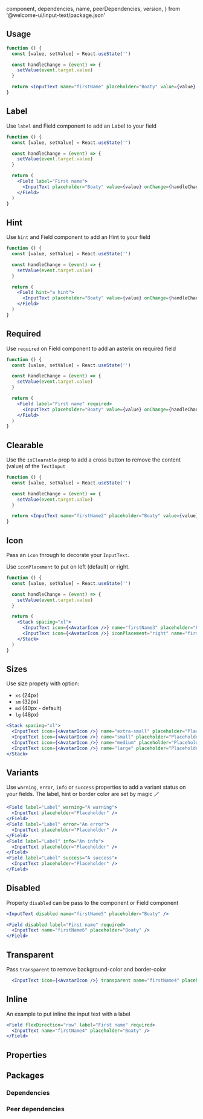 
  component,
  dependencies,
  name,
  peerDependencies,
  version,
} from '@welcome-ui/input-text/package.json'

<showcase
  version={version}
  name={name}
  component={component}
  description="Allows user to get some text informations in one line."
/>

## Usage

```jsx
function () {
  const [value, setValue] = React.useState('')

  const handleChange = (event) => {
    setValue(event.target.value)
  }

  return <InputText name="firstName" placeholder="Boaty" value={value} onChange={handleChange} />
}
```

## Label

Use `label` and Field component to add an Label to your field

```jsx
function () {
  const [value, setValue] = React.useState('')

  const handleChange = (event) => {
    setValue(event.target.value)
  }

  return (
    <Field label="First name">
      <InputText placeholder="Boaty" value={value} onChange={handleChange} />
    </Field>
  )
}
```

## Hint

Use `hint` and Field component to add an Hint to your field

```jsx
function () {
  const [value, setValue] = React.useState('')

  const handleChange = (event) => {
    setValue(event.target.value)
  }

  return (
    <Field hint="a hint">
      <InputText placeholder="Boaty" value={value} onChange={handleChange} />
    </Field>
  )
}
```

## Required

Use `required` on Field component to add an asterix on required field

```jsx
function () {
  const [value, setValue] = React.useState('')

  const handleChange = (event) => {
    setValue(event.target.value)
  }

  return (
    <Field label="First name" required>
      <InputText placeholder="Boaty" value={value} onChange={handleChange} />
    </Field>
  )
}
```

## Clearable

Use the `isClearable` prop to add a cross button to remove the content (value) of the `TextInput`

```jsx
function () {
  const [value, setValue] = React.useState('')

  const handleChange = (event) => {
    setValue(event.target.value)
  }

  return <InputText name="firstName2" placeholder="Boaty" value={value} onChange={handleChange} isClearable />
}
```

## Icon

Pass an `icon` through to decorate your `InputText`.

Use `iconPlacement` to put on left (default) or right.

```jsx
function () {
  const [value, setValue] = React.useState('')

  const handleChange = (event) => {
    setValue(event.target.value)
  }

  return (
    <Stack spacing="xl">
      <InputText icon={<AvatarIcon />} name="firstName3" placeholder="Boaty" value={value} onChange={handleChange} />
      <InputText icon={<AvatarIcon />} iconPlacement="right" name="firstName3" placeholder="Boaty" value={value} onChange={handleChange} />
    </Stack>
  )
}
```

## Sizes

Use size propety with option:
- `xs` (24px)
- `sm` (32px)
- `md` (40px - default)
- `lg` (48px)

```jsx
<Stack spacing="xl">
  <InputText icon={<AvatarIcon />} name="extra-small" placeholder="Placeholder" size="xs" />
  <InputText icon={<AvatarIcon />} name="small" placeholder="Placeholder" size="sm" />
  <InputText icon={<AvatarIcon />} name="medium" placeholder="Placeholder" />
  <InputText icon={<AvatarIcon />} name="large" placeholder="Placeholder" size="lg" />
</Stack>
```

## Variants

Use `warning`, `error`, `info` or `success` properties to add a variant status on your fields. The label, hint or border color are set by magic 🪄

```jsx
<Field label="Label" warning="A warning">
  <InputText placeholder="Placeholder" />
</Field>
<Field label="Label" error="An error">
  <InputText placeholder="Placeholder" />
</Field>
<Field label="Label" info="An info">
  <InputText placeholder="Placeholder" />
</Field>
<Field label="Label" success="A success">
  <InputText placeholder="Placeholder" />
</Field>
```

## Disabled

Property `disabled` can be pass to the component or Field component

```jsx
<InputText disabled name="firstName5" placeholder="Boaty" />

<Field disabled label="First name" required>
  <InputText name="firstName6" placeholder="Boaty" />
</Field>
```

## Transparent

Pass `transparent` to remove background-color and border-color

```jsx
  <InputText icon={<AvatarIcon />} transparent name="firstName4" placeholder="Boaty" />
```

## Inline

An example to put inline the input text with a label

```jsx
<Field flexDirection="row" label="First name" required>
  <InputText name="firstName4" placeholder="Boaty" />
</Field>
```

## Properties

<props propTypes={props.propTypes.InputText} />

## Packages

### Dependencies

<dependencies dependencies={dependencies} />

### Peer dependencies

<dependencies dependencies={peerDependencies} />

<pagination />
